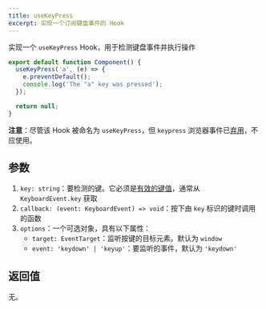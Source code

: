 ```yaml
---
title: useKeyPress
excerpt: 实现一个订阅键盘事件的 Hook
---
```


实现一个 `useKeyPress` Hook，用于检测键盘事件并执行操作

```jsx
export default function Component() {
  useKeyPress('a', (e) => {
    e.preventDefault();
    console.log('The "a" key was pressed');
  });

  return null;
}
```

**注意**：尽管该 Hook 被命名为 `useKeyPress`，但 `keypress` 浏览器事件已[弃用](https://developer.mozilla.org/en-US/docs/Web/API/Element/keypress_event)，不应使用。

## 参数

1. `key: string`：要检测的键。它必须是[有效的键值](https://developer.mozilla.org/en-US/docs/Web/API/KeyboardEvent/key/Key_Values)，通常从 `KeyboardEvent.key` 获取
2. `callback: (event: KeyboardEvent) => void`：按下由 `key` 标识的键时调用的函数
3. `options`：一个可选对象，具有以下属性：
   * `target: EventTarget`：监听按键的目标元素。默认为 `window`
   * `event: 'keydown' | 'keyup'`：要监听的事件，默认为 `'keydown'`

## 返回值

无。
